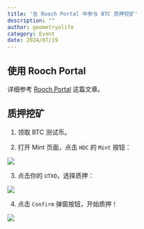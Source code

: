 ```yaml
---
title: '在 Rooch Portal 中参与 BTC 质押挖矿'
description: ""
author: geometryolife
category: Event
date: 2024/07/19
---
```



<PostHeader />

## 使用 Rooch Portal

详细参考 [Rooch Portal](../learn/miscellaneous/portal) 这篇文章。

## 质押挖矿

1. 领取 BTC 测试币。

2. 打开 Mint 页面，点击 `HDC` 的 `Mint` 按钮：

![](/blog/portal-mint/portal-mint.png)

3. 点击你的 `UTXO`，选择质押：

![](/blog/portal-mint/utxo.png)

4. 点击 `Confirm` 弹窗按钮，开始质押！

![](/blog/portal-mint/staking-confirm.png)
